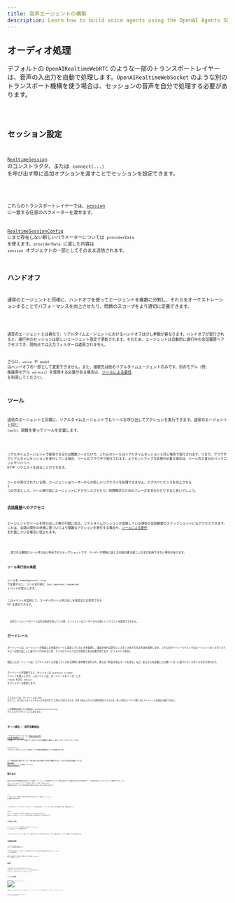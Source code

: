 ```yaml
---
title: 音声エージェントの構築
description: Learn how to build voice agents using the OpenAI Agents SDK, what features are available, how to architecture your application, and more.
---
```



## オーディオ処理

デフォルトの `OpenAIRealtimeWebRTC` のような一部のトランスポートレイヤーは、音声の入出力を自動で処理します。`OpenAIRealtimeWebSocket` のような別のトランスポート機構を使う場合は、セッションの音声を自分で処理する必要があります。

<Code lang="typescript" code={handleAudioExample} />

## セッション設定

[`RealtimeSession`](/openai-agents-js/openai/agents-realtime/classes/realtimesession/) のコンストラクタ、または `connect(...)` を呼び出す際に追加オプションを渡すことでセッションを設定できます。

<Code lang="typescript" code={configureSessionExample} />

これらのトランスポートレイヤーでは、[session](https://platform.openai.com/docs/api-reference/realtime-client-events/session/update) に一致する任意のパラメーターを渡せます。

[RealtimeSessionConfig](/openai-agents-js/openai/agents-realtime/type-aliases/realtimesessionconfig/) にまだ存在しない新しいパラメーターについては `providerData` を使えます。`providerData` に渡した内容は `session` オブジェクトの一部としてそのまま送信されます。

## ハンドオフ

通常のエージェントと同様に、ハンドオフを使ってエージェントを複数に分割し、それらをオーケストレーションすることでパフォーマンスを向上させたり、問題のスコープをより適切に定義できます。

<Code lang="typescript" code={multiAgentsExample} />

通常のエージェントとは異なり、リアルタイムエージェントにおけるハンドオフは少し挙動が異なります。ハンドオフが実行されると、進行中のセッションは新しいエージェント設定で更新されます。そのため、エージェントは自動的に進行中の会話履歴へアクセスでき、現時点では入力フィルターは適用されません。

さらに、`voice` や `model` はハンドオフの一部として変更できません。また、接続先は他のリアルタイムエージェントのみです。別のモデル（例: 推論用モデル `o4-mini`）を使用する必要がある場合は、[ツールによる委任](#delegation-through-tools) を利用してください。

## ツール

通常のエージェントと同様に、リアルタイムエージェントでもツールを呼び出してアクションを実行できます。通常のエージェントと同じ `tool()` 関数を使ってツールを定義します。

<Code lang="typescript" code={defineToolExample} />

リアルタイムエージェントで使用できるのは関数ツールだけで、これらのツールはリアルタイムセッションと同じ場所で実行されます。つまり、ブラウザでリアルタイムセッションを実行している場合、ツールもブラウザで実行されます。よりセンシティブな処理が必要な場合は、ツール内で自分のバックエンドサーバーへ HTTP リクエストを送ることができます。

ツールが実行されている間、エージェントはユーザーからの新しいリクエストを処理できません。エクスペリエンスを向上させる 1 つの方法として、ツール実行前にエージェントにアナウンスさせたり、時間稼ぎのためのフレーズを言わせたりすると良いでしょう。

### 会話履歴へのアクセス

エージェントがツールを呼び出した際の引数に加え、リアルタイムセッションが追跡している現在の会話履歴のスナップショットにもアクセスできます。これは、会話の現在の状態に基づいてより複雑なアクションを実行する場合や、[ツールによる委任](#delegation-through-tools) を計画している場合に役立ちます。

<Code lang="typescript" code={toolHistoryExample} />

<Aside type="note">
  渡される履歴はツール呼び出し時点でのスナップショットです。ユーザーが最後に話した内容の書き起こしがまだ利用できない場合があります。
</Aside>

### ツール実行前の承認

ツールを `needsApproval: true` で定義すると、ツール実行前に `tool_approval_requested` イベントが発火します。

このイベントを監視して、ユーザーがツール呼び出しを承認または拒否できる UI を表示できます。

<Code lang="typescript" code={toolApprovalEventExample} />

<Aside type="note">
  音声エージェントがツール実行の承認を待っている間、エージェントはユーザーからの新しいリクエストを処理できません。
</Aside>

## ガードレール

ガードレールは、エージェントが発話した内容がルールに違反していないかを監視し、違反があれば直ちにレスポンスを打ち切る方法を提供します。これらのガードレールチェックはエージェントのレスポンステキストの書き起こしに基づいて行われるため、モデルのテキスト出力が有効である必要があります（デフォルトで有効）。

指定したガードレールは、モデルレスポンスが返ってくるのと同時に非同期で実行され、例えば「特定の禁止ワードを含む」など、あらかじめ定義した分類トリガーに基づいてレスポンスを打ち切れます。

ガードレールが発動すると、セッションは `guardrail_tripped` イベントを発火します。このイベントは、ガードレールをトリガーした `itemId` を含む `details` オブジェクトも提供します。

<Code lang="typescript" code={guardrailsExample} />

デフォルトでは、ガードレールは 100 文字ごと、またはレスポンステキストの生成が完了した時点で実行されます。音声で読み上げる方が通常時間がかかるため、多くの場合ユーザーが聞く前にガードレールが違反を検知できます。

この挙動を変更したい場合は、`outputGuardrailSettings` オブジェクトをセッションに渡せます。

<Code lang="typescript" code={guardrailSettingsExample} />

## ターン検出 / 音声活動検出

リアルタイムセッションは、[Realtime API の音声活動検出モード](https://platform.openai.com/docs/guides/realtime-vad) を使用して、ユーザーが話しているかどうかを自動的に検出し、新しいターンをトリガーします。

`turnDetection` オブジェクトをセッションに渡すことで音声活動検出モードを変更できます。

<Code lang="typescript" code={turnDetectionExample} />

ターン検出設定を変更することで、不要な割り込みや無音への対応を調整できます。さまざまな設定の詳細については [Realtime API ドキュメント](https://platform.openai.com/docs/guides/realtime-vad) を参照してください。

## 割り込み

組み込みの音声活動検出を使用している場合、エージェントの発話中にユーザーが話し始めると、自動的に割り込みが検知され、その内容に基づいてコンテキストが更新されます。また `audio_interrupted` イベントも発火します。これは（WebSocket 接続時のみ該当）すべての音声再生を直ちに停止するのに利用できます。

<Code lang="typescript" code={audioInterruptedExample} />

UI に「停止」ボタンを提供するなど手動で割り込みを行いたい場合は、`interrupt()` を手動で呼び出せます。

<Code lang="typescript" code={sessionInterruptExample} />

いずれの方法でも、リアルタイムセッションはエージェントの生成を中断し、ユーザーに対して話した内容の知識を切り詰め、履歴を更新します。

WebRTC でエージェントに接続している場合は、音声出力もクリアされます。WebSocket を使用している場合は、キューに入った音声再生を停止する処理を自分で行う必要があります。

## テキスト入力

エージェントにテキスト入力を送信したい場合は、`RealtimeSession` の `sendMessage` メソッドを使用できます。

これは、ユーザーがエージェントと音声・テキスト両方のモダリティでやり取りできるようにしたり、会話に追加のコンテキストを提供したりする際に役立ちます。

<Code lang="typescript" code={sendMessageExample} />

## 会話履歴の管理

`RealtimeSession` は `history` プロパティで会話履歴を自動管理します。

これを利用して履歴をユーザーに表示したり、追加処理を実行したりできます。会話中に履歴は常に変化するため、`history_updated` イベントを監視できます。

履歴を完全に削除したり、書き起こしを更新したりしたい場合は、`updateHistory` メソッドを利用してください。

<Code lang="typescript" code={updateHistoryExample} />

### 制限事項

1. 現在、関数ツール呼び出しを後から更新・変更することはできません
2. 履歴内のテキスト出力には、書き起こしとテキストモダリティが有効である必要があります
3. 割り込みにより切り詰められたレスポンスには書き起こしがありません

## ツールによる委任

![Delegation through tools](https://cdn.openai.com/API/docs/diagram-speech-to-speech-agent-tools.png)

会話履歴とツール呼び出しを組み合わせることで、会話を別のバックエンドエージェントに委任してより複雑な処理を行い、その結果をユーザーに返すことができます。

<Code lang="typescript" code={delegationAgentExample} />

下記のコードはサーバー側で実行されます。この例では Next.js のサーバーアクションを通じて行います。

<Code lang="typescript" code={serverAgentExample} />
